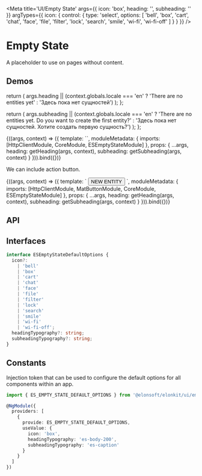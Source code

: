 




<Meta
  title='UI/Empty State'
  args={{ icon: 'box', heading: '', subheading: '' }}
  argTypes={{
    icon: {
      control: {
        type: 'select',
        options: [
          'bell',
          'box',
          'cart',
          'chat',
          'face',
          'file',
          'filter',
          'lock',
          'search',
          'smile',
          'wi-fi',
          'wi-fi-off'
        ]
      }
    }
  }}
/>

# Empty State

A placeholder to use on pages without content.

## Demos

  return (
    args.heading ||
    (context.globals.locale === 'en' ? 'There are no entities yet' : 'Здесь пока нет сущностей')
  );
};

  return (
    args.subheading ||
    (context.globals.locale === 'en'
      ? 'There are no entities yet. Do you want to create the first entity?'
      : 'Здесь пока нет сущностей. Хотите создать первую сущность?')
  );
};

<Canvas source={EMPTY_STATE_STORY_BASIC_SOURCE}>
  <Story name='Basic' height='200px'>
    {((args, context) => ({
      template: `<es-empty-state [icon]="icon" [heading]="heading" [subheading]="subheading"></es-empty-state>`,
      moduleMetadata: {
        imports: [HttpClientModule, CoreModule, ESEmptyStateModule]
      },
      props: {
        ...args,
        heading: getHeading(args, context),
        subheading: getSubheading(args, context)
      }
    })).bind({})}
  </Story>
</Canvas>

We can include action button.

<Canvas source={EMPTY_STATE_STORY_BUTTON_SOURCE}>
  <Story name='Button' height='230px'>
    {((args, context) => ({
      template: `
       <es-empty-state [icon]="icon" [heading]="heading" [subheading]="subheading">
          <button mat-stroked-button color="primary">NEW ENTITY</button>
        </es-empty-state>
      `,
      moduleMetadata: {
        imports: [HttpClientModule, MatButtonModule, CoreModule, ESEmptyStateModule]
      },
      props: {
        ...args,
        heading: getHeading(args, context),
        subheading: getSubheading(args, context)
      }
    })).bind({})}
  </Story>
</Canvas>

## API

<ArgsTable of={ESEmptyStateComponent} />

## Interfaces

```ts
interface ESEmptyStateDefaultOptions {
  icon?:
    | 'bell'
    | 'box'
    | 'cart'
    | 'chat'
    | 'face'
    | 'file'
    | 'filter'
    | 'lock'
    | 'search'
    | 'smile'
    | 'wi-fi'
    | 'wi-fi-off';
  headingTypography?: string;
  subheadingTypography?: string;
}
```

## Constants

Injection token that can be used to configure the default options for all components within an app.

```ts
import { ES_EMPTY_STATE_DEFAULT_OPTIONS } from '@elonsoft/elonkit/ui/empty-state';

@NgModule({
  providers: [
    {
      provide: ES_EMPTY_STATE_DEFAULT_OPTIONS,
      useValue: {
        icon: 'box',
        headingTypography: 'es-body-200',
        subheadingTypography: 'es-caption'
      }
    }
  ]
})
```
